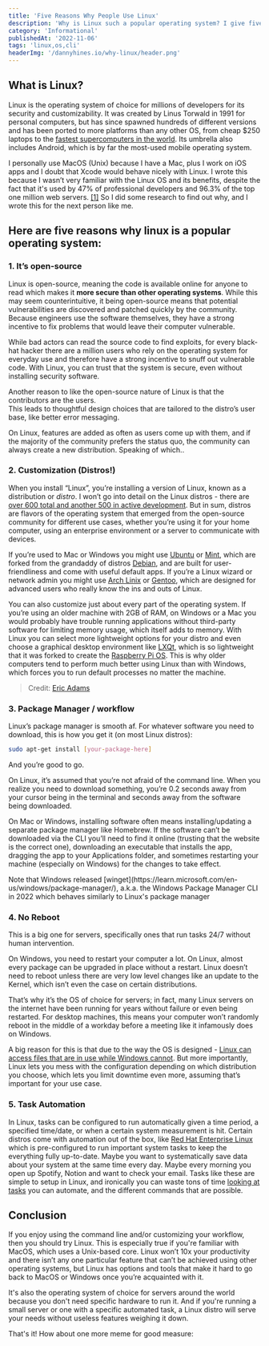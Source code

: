```yaml
---
title: 'Five Reasons Why People Use Linux'
description: 'Why is Linux such a popular operating system? I give five reasons why'
category: 'Informational'
publishedAt: '2022-11-06'
tags: 'linux,os,cli'
headerImg: '/dannyhines.io/why-linux/header.png'
---
```


## What is Linux?

Linux is the operating system of choice for millions of developers for its security and
customizability. It was created by Linus Torwald in 1991 for personal computers, but has
since spawned hundreds of different versions and has been ported to more platforms than any
other OS, from cheap $250 laptops to the
[fastest supercomputers in the world](https://web.archive.org/web/20171114211600/http://www.zdnet.com/article/linux-totally-dominates-supercomputers/).
Its umbrella also includes Android, which is by far the most-used mobile operating system.

I personally use MacOS (Unix) because I have a Mac, plus I work on iOS apps and I doubt that
Xcode would behave nicely with Linux. I wrote this because I wasn’t very familiar with the
Linux OS and its benefits, despite the fact that it's used by 47% of professional developers
and 96.3% of the top one million web servers.
[[1]](https://truelist.co/blog/linux-statistics/) So I did some research to find out why,
and I wrote this for the next person like me.

## Here are five reasons why linux is a popular operating system:

### 1. It’s open-source

Linux is open-source, meaning the code is available online for anyone to read which makes it
**more secure than other operating systems**. While this may seem counterintuitive, it being
open-source means that potential vulnerabilities are discovered and patched quickly by the
community. Because engineers use the software themselves, they have a strong incentive to
fix problems that would leave their computer vulnerable.

<CloudinaryImg
  mdx
  publicId='/dannyhines.io/why-linux/windows-linux-mac-meme_vv85uh'
  alt='Windows Linux Mac meme'
  width={625}
  height={287}
/>

While bad actors can read the source code to find exploits, for every black-hat hacker there
are a million users who rely on the operating system for everyday use and therefore have a
strong incentive to snuff out vulnerable code. With Linux, you can trust that the system is
secure, even without installing security software.

Another reason to like the open-source nature of Linux is that the contributors are the
users.  
This leads to thoughtful design choices that are tailored to the distro’s user base, like
better error messaging.

<MdxRow>
  <MdxCol>
    <CloudinaryImg
      mdx
      publicId='/dannyhines.io/why-linux/windows-error_bww55a.png'
      alt='Windows error'
      width={1263}
      height={640}
    />
  </MdxCol>
  <MdxCol>
    <CloudinaryImg
      mdx
      publicId='/dannyhines.io/why-linux/linux-error_eev5o8.png'
      alt='Linux error'
      width={1024}
      height={768}
    />
  </MdxCol>
</MdxRow>

On Linux, features are added as often as users come up with them, and if the majority of the
community prefers the status quo, the community can always create a new distribution.
Speaking of which..

### 2. Customization (Distros!)

When you install “Linux”, you’re installing a version of Linux, known as a distribution or
_distro_. I won’t go into detail on the Linux distros - there are
[over 600 total and another 500 in active development](https://www.tecmint.com/linux-distro-for-power-users/).
But in sum, distros are flavors of the operating system that emerged from the open-source
community for different use cases, whether you’re using it for your home computer, using an
enterprise environment or a server to communicate with devices.

If you’re used to Mac or Windows you might use [Ubuntu](https://ubuntu.com/download/desktop)
or [Mint](https://linuxmint.com/), which are forked from the grandaddy of distros
[Debian](https://www.debian.org/), and are built for user-friendliness and come with useful
default apps. If you’re a Linux wizard or network admin you might use
[Arch Linix](https://www.archlinux.org/) or [Gentoo](https://www.gentoo.org/), which are
designed for advanced users who really know the ins and outs of Linux.

You can also customize just about every part of the operating system. If you’re using an
older machine with 2GB of RAM, on Windows or a Mac you would probably have trouble running
applications without third-party software for limiting memory usage, which itself adds to
memory. With Linux you can select more lightweight options for your distro and even choose a
graphical desktop environment like
[LXQt](https://redirect.viglink.com/?format=go&jsonp=vglnk_166777421243610&key=eac202ea7a96cf485281d6c4ffa2069e&libId=la5xi15s0103es17000DL5r4yqrec&loc=https%3A%2F%2Fwww.makeuseof.com%2Ftag%2Fbest-lean-linux-desktop-environment-lxde-vs-xfce-vs-mate%2F&ccpaConsent=1---&v=1&opt=true&optExText=false&out=https%3A%2F%2Flxqt-project.org%2F&ref=https%3A%2F%2Fwww.makeuseof.com%2Ftag%2Flinux-windows-ram%2F&title=The%20Best%20Lean%20Linux%20Desktop%20Environment%3A%20LXDE%20vs.%20Xfce%20vs.%20MATE&txt=LXQt),
which is so lightweight that it was forked to create the
[Raspberry Pi OS](https://www.raspberrypi.com/software/). This is why older computers tend
to perform much better using Linux than with Windows, which forces you to run default
processes no matter the machine.

<CloudinaryImg
  mdx
  publicId='/dannyhines.io/why-linux/distros_mvwedo.jpg'
  alt='44 different Linux distros'
  width={1200}
  height={486}
/>

> Credit:
> [Eric Adams](https://www.forbes.com/sites/jasonevangelho/2019/11/05/my-search-for-the-perfect-linux-os-just-ended--with-an-unexpected-surprise/)

### 3. Package Manager / workflow

Linux’s package manager is smooth af. For whatever software you need to download, this is
how you get it (on most Linux distros):

```bash
sudo apt-get install [your-package-here]
```

And you’re good to go.

On Linux, it’s assumed that you’re not afraid of the command line. When you realize you need
to download something, you’re 0.2 seconds away from your cursor being in the terminal and
seconds away from the software being downloaded.

On Mac or Windows, installing software often means installing/updating a separate package
manager like Homebrew. If the software can’t be downloaded via the CLI you’ll need to find
it online (trusting that the website is the correct one), downloading an executable that
installs the app, dragging the app to your Applications folder, and sometimes restarting
your machine (especially on Windows) for the changes to take effect.

<GrayBox>
  Note that Windows released
  [winget](https://learn.microsoft.com/en-us/windows/package-manager/), a.k.a. the Windows
  Package Manager CLI in 2022 which behaves similarly to Linux's package manager
</GrayBox>

### 4. No Reboot

This is a big one for servers, specifically ones that run tasks 24/7 without human
intervention.

On Windows, you need to restart your computer a lot. On Linux, almost every package can be
upgraded in place without a restart. Linux doesn’t need to reboot unless there are very low
level changes like an update to the Kernel, which isn’t even the case on certain
distributions.

That’s why it’s the OS of choice for servers; in fact, many Linux servers on the internet
have been running for years without failure or even being restarted. For desktop machines,
this means your computer won’t randomly reboot in the middle of a workday before a meeting
like it infamously does on Windows.

A big reason for this is that due to the way the OS is designed -
[Linux can access files that are in use while Windows cannot](https://www.reddit.com/r/linux/comments/t2gf9p/why_do_people_say_you_dont_need_to_restart_linux/hymuoff/).
But more importantly, Linux lets you mess with the configuration depending on which
distribution you choose, which lets you limit downtime even more, assuming that’s important
for your use case.

### 5. Task Automation

<CloudinaryImg
  mdx
  publicId='dannyhines.io/why-linux/linux-one-liners_godyfx'
  alt='Linux one liners'
  width={2868}
  height={1378}
/>

In Linux, tasks can be configured to run automatically given a time period, a specified
time/date, or when a certain system measurement is hit. Certain distros come with automation
out of the box, like
[Red Hat Enterprise Linux](https://access.redhat.com/documentation/en-us/red_hat_enterprise_linux/4/html/system_administration_guide/automated_tasks)
which is pre-configured to run important system tasks to keep the everything fully
up-to-date. Maybe you want to systematically save data about your system at the same time
every day. Maybe every morning you open up Spotify, Notion and want to check your email.
Tasks like these are simple to setup in Linux, and ironically you can waste tons of time
[looking at tasks](https://linuxhandbook.com/bash-automation/) you can automate, and the
different commands that are possible.

## Conclusion

If you enjoy using the command line and/or customizing your workflow, then you should try
Linux. This is especially true if you're familiar with MacOS, which uses a Unix-based core.
Linux won’t 10x your productivity and there isn’t any one particular feature that can’t be
achieved using other operating systems, but Linux has options and tools that make it hard to
go back to MacOS or Windows once you’re acquainted with it.

It's also the operating system of choice for servers around the world because you don't need
specific hardware to run it. And if you're running a small server or one with a specific
automated task, a Linux distro will serve your needs without useless features weighing it
down.

That's it! How about one more meme for good measure:

<CloudinaryImg
  mdx
  publicId='dannyhines.io/why-linux/linux-windows-meme_rtawot.jpg'
  alt='Linux Windows meme'
  width={577}
  height={433}
/>
